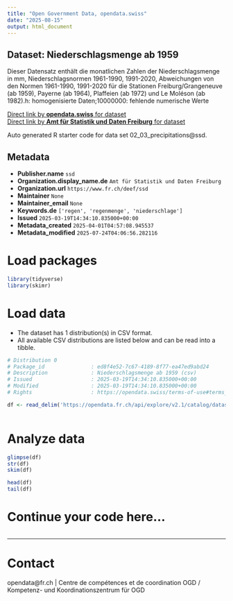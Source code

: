 ```yaml
---
title: "Open Government Data, opendata.swiss"
date: "2025-08-15"
output: html_document
---
```


## Dataset: Niederschlagsmenge ab 1959

Dieser Datensatz enthält die monatlichen Zahlen der Niederschlagsmenge in mm, Niederschlagsnormen 1961-1990, 1991-2020, Abweichungen von den Normen 1961-1990, 1991-2020 für die Stationen Freiburg/Grangeneuve (ab 1959), Payerne (ab 1964), Plaffeien (ab 1972) und Le Moléson (ab 1982).h: homogenisierte Daten;10000000: fehlende numerische Werte

[Direct link by **opendata.swiss** for dataset](https://opendata.swiss/de/dataset/niederschlagsmenge-ab-1959)<br>
[Direct link by **Amt für Statistik und Daten Freiburg** for dataset](https://opendata.fr.ch/explore/dataset/02_03_precipitations/)

Auto generated R starter code for data set 02_03_precipitations@ssd.

## Metadata

- **Publisher.name** `ssd`
- **Organization.display_name.de** `Amt für Statistik und Daten Freiburg`
- **Organization.url** `https://www.fr.ch/deef/ssd`
- **Maintainer** `None`
- **Maintainer_email** `None`
- **Keywords.de** `['regen', 'regenmenge', 'niederschlage']`
- **Issued** `2025-03-19T14:34:10.835000+00:00`
- **Metadata_created** `2025-04-01T04:57:08.945537`
- **Metadata_modified** `2025-07-24T04:06:56.282116`


# Load packages

```r

library(tidyverse)
library(skimr)

```

# Load data

-   The dataset has 1 distribution(s) in CSV format.
-   All available CSV distributions are listed below and can be read into a tibble.

```r

# Distribution 0
# Package_id               : ed8f4e52-7c67-4189-8f77-ea47ed9abd24
# Description              : Niederschlagsmenge ab 1959 (csv)
# Issued                   : 2025-03-19T14:34:10.835000+00:00
# Modified                 : 2025-03-19T14:34:10.835000+00:00
# Rights                   : https://opendata.swiss/terms-of-use#terms_by

df <- read_delim('https://opendata.fr.ch/api/explore/v2.1/catalog/datasets/02_03_precipitations/exports/csv?use_labels=true')



```

# Analyze data

```r

glimpse(df)
str(df)
skim(df)

head(df)
tail(df)

```

# Continue your code here...

```r

```

------------------------------------------------------------------------

# Contact

opendata@fr.ch | Centre de compétences et de coordination OGD / Kompetenz- und Koordinationszentrum für OGD
